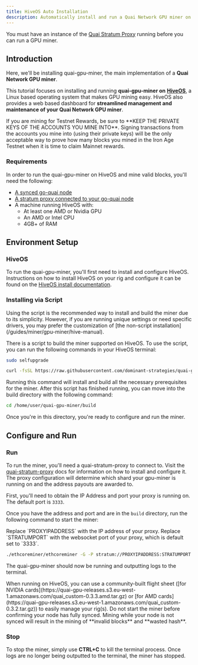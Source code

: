 ```yaml
---
title: HiveOS Auto Installation
description: Automatically install and run a Quai Network GPU miner on HiveOS.
---
```


<Warning>You must have an instance of the [Quai Stratum Proxy](/guides/client/stratum) running before you can run a GPU miner.</Warning>

## Introduction

Here, we'll be installing quai-gpu-miner, the main implementation of a **Quai Network GPU miner**.

This tutorial focuses on installing and running **quai-gpu-miner on** [**HiveOS**](https://hiveon.com/os/), a Linux based operating system that makes GPU mining easy. HiveOS also provides a web based dashboard for **streamlined management and maintenance of your Quai Network GPU miner**.

<Warning>
	If you are mining for Testnet Rewards, be sure to **KEEP THE PRIVATE KEYS OF THE ACCOUNTS YOU MINE INTO**. Signing transactions from the
	accounts you mine into (using their private keys) will be the only acceptable way to prove how many blocks you mined in the Iron Age
	Testnet when it is time to claim Mainnet rewards.
</Warning>

### Requirements

In order to run the quai-gpu-miner on HiveOS and mine valid blocks, you'll need the following:

- [A synced go-quai node](/guides/client/node)
- [A stratum proxy connected to your go-quai node](/guides/client/stratum)
- A machine running HiveOS with:
  - At least one AMD or Nvidia GPU
  - An AMD or Intel CPU
  - 4GB+ of RAM

## Environment Setup

### HiveOS

To run the quai-gpu-miner, you'll first need to install and configure HiveOS. Instructions on how to install HiveOS on your rig and configure it can be found on the [HiveOS install documentation](https://hiveon.com/install/).

### Installing via Script

<Note>
	Using the script is the recommended way to install and build the miner due to its simplicity. However, if you are running unique settings
	or need specific drivers, you may prefer the customization of [the non-script installation](/guides/miner/gpu-miner/hive-manual).
</Note>

There is a script to build the miner supported on HiveOS. To use the script, you can run the following commands in your HiveOS terminal:

```bash
sudo selfupgrade
```

```bash
curl -fsSL https://raw.githubusercontent.com/dominant-strategies/quai-gpu-miner/main/miner_deploy_script.sh | bash
```

Running this command will install and build all the necessary prerequisites for the miner. After this script has finished running, you can move into the build directory with the following command:

```bash
cd /home/user/quai-gpu-miner/build
```

Once you're in this directory, you're ready to configure and run the miner.

## Configure and Run

### Run

To run the miner, you'll need a quai-stratum-proxy to connect to. Visit the [quai-stratum-proxy](/guides/client/stratum) docs for information on how to install and configure it. The proxy configuration will determine which shard your gpu-miner is running on and the address payouts are awarded to.

First, you'll need to obtain the IP Address and port your proxy is running on. The default port is `3333`.

Once you have the address and port and are in the `build` directory, run the following command to start the miner:

<Note>
	Replace `PROXYIPADDRESS` with the IP address of your proxy. Replace `STRATUMPORT` with the websocket port of your proxy, which is default
	set to `3333`.
</Note>

```bash
./ethcoreminer/ethcoreminer -G -P stratum://PROXYIPADDRESS:STRATUMPORT
```

The quai-gpu-miner should now be running and outputting logs to the terminal.

<Note>
	When running on HiveOS, you can use a community-built flight sheet ([for NVIDIA
	cards](https://quai-gpu-releases.s3.eu-west-1.amazonaws.com/quai_custom-0.3.3.amd.tar.gz) or [for AMD
	cards](https://quai-gpu-releases.s3.eu-west-1.amazonaws.com/quai_custom-0.3.2.tar.gz)) to easily manage your rig(s).
</Note>

<Warning>
	Do not start the miner before confirming your node has fully synced. Mining while your node is not synced will result in the mining of
	**invalid blocks** and **wasted hash**.
</Warning>

### Stop

To stop the miner, simply use **CTRL+C** to kill the terminal process. Once logs are no longer being outputted to the terminal, the miner has stopped.
